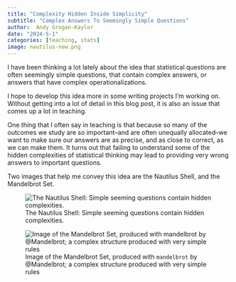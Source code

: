 ```yaml
---
title: "Complexity Hidden Inside Simplicity"
subtitle: "Complex Answers To Seemingly Simple Questions"
author:  Andy Grogan-Kaylor 
date: "2024-5-1"
categories: [teaching, stats]
image: nautilus-new.png
---
```


I have been thinking a lot lately about the idea that statistical questions are often seemingly simple questions, that contain complex answers, or answers that have complex operationalizations.

I hope to develop this idea more in some writing projects I’m working on. Without getting into a lot of detail in this blog post, it is also an issue that comes up a lot in teaching.

One thing that I often say in teaching is that because so many of the outcomes we study are so important–and are often unequally allocated–we want to make sure our answers are as precise, and as close to correct, as we can make them. It turns out that failing to understand some of the hidden complexities of statistical thinking may lead to providing very wrong answers to important questions.

Two images that help me convey this idea are the Nautilus Shell, and the Mandelbrot Set.

::: {layout-ncol=2}
![The Nautilus Shell: Simple seeming questions contain hidden complexities.](nautilus-new.png)

![Image of the Mandelbrot Set, produced with `mandelbrot` by @Mandelbrot; a complex structure produced with very simple rules](mandelbrot.png)
:::
